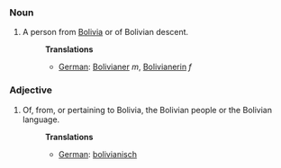 ===Noun===
#A person from [[Bolivia]] or of Bolivian descent.
#:'''Translations'''
#:*[[German]]: [[Bolivianer]] ''m'', [[Bolivianerin]] ''f''

===Adjective===
#Of, from, or pertaining to Bolivia, the Bolivian people or the Bolivian language.
#:'''Translations'''
#:*[[German]]: [[bolivianisch]]